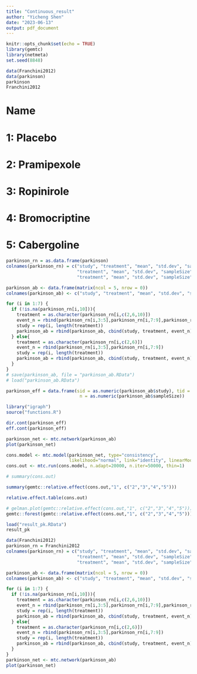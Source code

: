 ```yaml
---
title: "Continuous_result"
author: "Yicheng Shen"
date: "2023-06-13"
output: pdf_document
---
```


```r
knitr::opts_chunk$set(echo = TRUE)
library(gemtc)
library(netmeta)
set.seed(8848)
```

```r
data(Franchini2012)
data(parkinson)
parkinson
Franchini2012
```

# Name 
# 1: Placebo
# 2: Pramipexole
# 3: Ropinirole
# 4: Bromocriptine
# 5: Cabergoline


```r
parkinson_rn = as.data.frame(parkinson)
colnames(parkinson_rn) = c("study", "treatment", "mean", "std.dev", "sampleSize", 
                           "treatment", "mean", "std.dev", "sampleSize",
                           "treatment", "mean", "std.dev", "sampleSize")

parkinson_ab <- data.frame(matrix(ncol = 5, nrow = 0))
colnames(parkinson_ab) <- c("study", "treatment", "mean", "std.dev", "sampleSize")

for (i in 1:7) {
  if (!is.na(parkinson_rn[i,10])){
    treatment = as.character(parkinson_rn[i,c(2,6,10)])
    event_n = rbind(parkinson_rn[i,3:5],parkinson_rn[i,7:9],parkinson_rn[i,11:13])
    study = rep(i, length(treatment))
    parkinson_ab = rbind(parkinson_ab, cbind(study, treatment, event_n))
  } else{ 
    treatment = as.character(parkinson_rn[i,c(2,6)])
    event_n = rbind(parkinson_rn[i,3:5],parkinson_rn[i,7:9])
    study = rep(i, length(treatment))
    parkinson_ab = rbind(parkinson_ab, cbind(study, treatment, event_n))
  }
}
# save(parkinson_ab, file = "parkinson_ab.RData")
# load("parkinson_ab.RData")
```



```r
parkinson_eff = data.frame(sid = as.numeric(parkinson_ab$study), tid = as.numeric(parkinson_ab$treatment), 
                            n = as.numeric(parkinson_ab$sampleSize))

library("igraph")
source("functions.R")

dir.cont(parkinson_eff)
eff.cont(parkinson_eff)
```


```r
parkinson_net <- mtc.network(parkinson_ab)
plot(parkinson_net)
```



```r
cons.model <- mtc.model(parkinson_net, type="consistency", 
                        likelihood="normal", link="identity", linearModel="random")
cons.out <- mtc.run(cons.model, n.adapt=20000, n.iter=50000, thin=1)

# summary(cons.out)

summary(gemtc::relative.effect(cons.out,"1", c("2","3","4","5")))

relative.effect.table(cons.out)

# gelman.plot(gemtc::relative.effect(cons.out,"1", c("2","3","4","5")))
gemtc::forest(gemtc::relative.effect(cons.out,"1", c("2","3","4","5")))
```


```r
load("result_pk.RData")
result_pk
```






```r
data(Franchini2012)
parkinson_rn = Franchini2012
colnames(parkinson_rn) = c("study", "treatment", "mean", "std.dev", "sampleSize", 
                           "treatment", "mean", "std.dev", "sampleSize",
                           "treatment", "mean", "std.dev", "sampleSize")

parkinson_ab <- data.frame(matrix(ncol = 5, nrow = 0))
colnames(parkinson_ab) <- c("study", "treatment", "mean", "std.dev", "sampleSize")

for (i in 1:7) {
  if (!is.na(parkinson_rn[i,10])){
    treatment = as.character(parkinson_rn[i,c(2,6,10)])
    event_n = rbind(parkinson_rn[i,3:5],parkinson_rn[i,7:9],parkinson_rn[i,11:13])
    study = rep(i, length(treatment))
    parkinson_ab = rbind(parkinson_ab, cbind(study, treatment, event_n))
  } else{ 
    treatment = as.character(parkinson_rn[i,c(2,6)])
    event_n = rbind(parkinson_rn[i,3:5],parkinson_rn[i,7:9])
    study = rep(i, length(treatment))
    parkinson_ab = rbind(parkinson_ab, cbind(study, treatment, event_n))
  }
}
parkinson_net <- mtc.network(parkinson_ab)
plot(parkinson_net)
```

